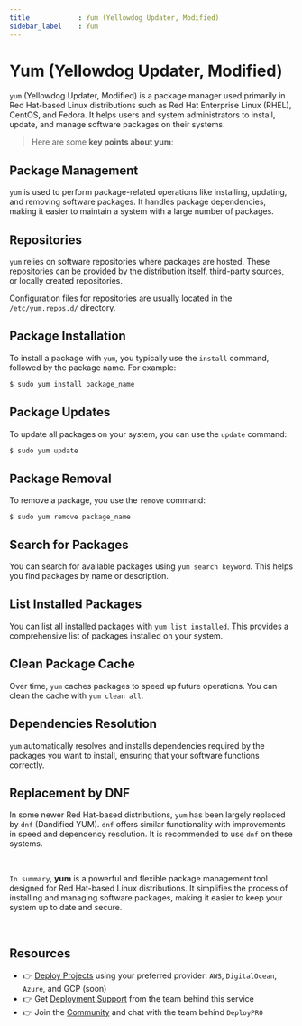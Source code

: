```yaml
---
title            : Yum (Yellowdog Updater, Modified)
sidebar_label    : Yum
---
```


# Yum (Yellowdog Updater, Modified)

`yum` (Yellowdog Updater, Modified) is a package manager used primarily in Red Hat-based Linux distributions such as Red Hat Enterprise Linux (RHEL), CentOS, and Fedora. 
It helps users and system administrators to install, update, and manage software packages on their systems. 

> Here are some **key points about yum**:

## **Package Management** 

`yum` is used to perform package-related operations like installing, updating, and removing software packages. 
It handles package dependencies, making it easier to maintain a system with a large number of packages.

## **Repositories** 

`yum` relies on software repositories where packages are hosted. 
These repositories can be provided by the distribution itself, third-party sources, or locally created repositories. 

Configuration files for repositories are usually located in the `/etc/yum.repos.d/` directory.

## **Package Installation** 

To install a package with `yum`, you typically use the `install` command, followed by the package name. For example:

```bash
$ sudo yum install package_name
```

## **Package Updates** 

To update all packages on your system, you can use the `update` command:

```bash 
$ sudo yum update
```

## **Package Removal** 

To remove a package, you use the `remove` command:

```
$ sudo yum remove package_name
```

## **Search for Packages** 

You can search for available packages using `yum search keyword`. This helps you find packages by name or description.

## **List Installed Packages** 

You can list all installed packages with `yum list installed`. This provides a comprehensive list of packages installed on your system.

## **Clean Package Cache** 

Over time, `yum` caches packages to speed up future operations. You can clean the cache with `yum clean all`.

## **Dependencies Resolution** 

`yum` automatically resolves and installs dependencies required by the packages you want to install, ensuring that your software functions correctly.

## **Replacement by DNF** 

In some newer Red Hat-based distributions, `yum` has been largely replaced by `dnf` (Dandified YUM). 
`dnf` offers similar functionality with improvements in speed and dependency resolution. It is recommended to use `dnf` on these systems.

<br />

`In summary`, **yum** is a powerful and flexible package management tool designed for Red Hat-based Linux distributions. 
It simplifies the process of installing and managing software packages, making it easier to keep your system up to date and secure.

<br />

## Resources

- 👉 [Deploy Projects](https://deploypro.dev/) using your preferred provider: `AWS`, `DigitalOcean`, `Azure`, and GCP (soon)
- 👉 Get [Deployment Support](https://deploypro.dev/support/) from the team behind this service
- 👉 Join the [Community](https://discord.gg/qQhjQZhnur) and chat with the team behind `DeployPRO`
